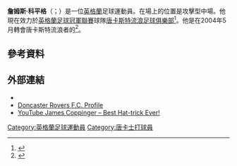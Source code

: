 '''詹姆斯·科平格'''（{{lang-en|James Coppinger}}；{{bd|1981年|1月18日}}）是一位[[英格蘭|英格蘭]]足球運動員。在場上的位置是攻擊型中場。他現在效力於[[英格蘭足球冠軍聯賽|英格蘭足球冠軍聯賽]]球隊[[唐卡斯特流浪足球俱樂部|唐卡斯特流浪足球俱樂部]]<ref>{{cite web|title=Coca Cola League 1|url=http://www.telegraph.co.uk/sport/2384103/COCA-COLALEAGUEONE.html|publisher=The Telegraph|accessdate=13 January 2013|date=5 August 2004|archive-date=2019-04-02|archive-url=https://web.archive.org/web/20190402222113/https://www.telegraph.co.uk/sport/2384103/COCA-COLALEAGUEONE.html|dead-url=no}}</ref>。他是在2004年5月轉會唐卡斯特流浪者的<ref>{{cite web|title=Transfers – May 2004|url=http://news.bbc.co.uk/sport1/hi/football/3728073.stm|publisher=BBC sport|accessdate=13 January 2013|date=5 August 2004|archive-date=2006-01-12|archive-url=https://web.archive.org/web/20060112021539/http://news.bbc.co.uk/sport1/hi/football/3728073.stm|dead-url=no}}</ref>。
==參考資料==
{{Reflist}}

==外部連結==
*{{soccerbase|id=14023}}
*[https://web.archive.org/web/20081229001719/http://www.doncasterroversfc.premiumtv.co.uk/page/ProfilesDetail/0,,10329~5959,00.html Doncaster Rovers F.C. Profile]
*[http://www.youtube.com/watch?v=bHia5KYE9Eg YouTube James Coppinger – Best Hat-trick Ever!] {{Wayback|url=http://www.youtube.com/watch?v=bHia5KYE9Eg |date=20200807164030 }}

{{DEFAULTSORT:Coppinger, James}}
[[Category:英格蘭足球運動員|Category:英格蘭足球運動員]]
[[Category:唐卡士打球員|Category:唐卡士打球員]]